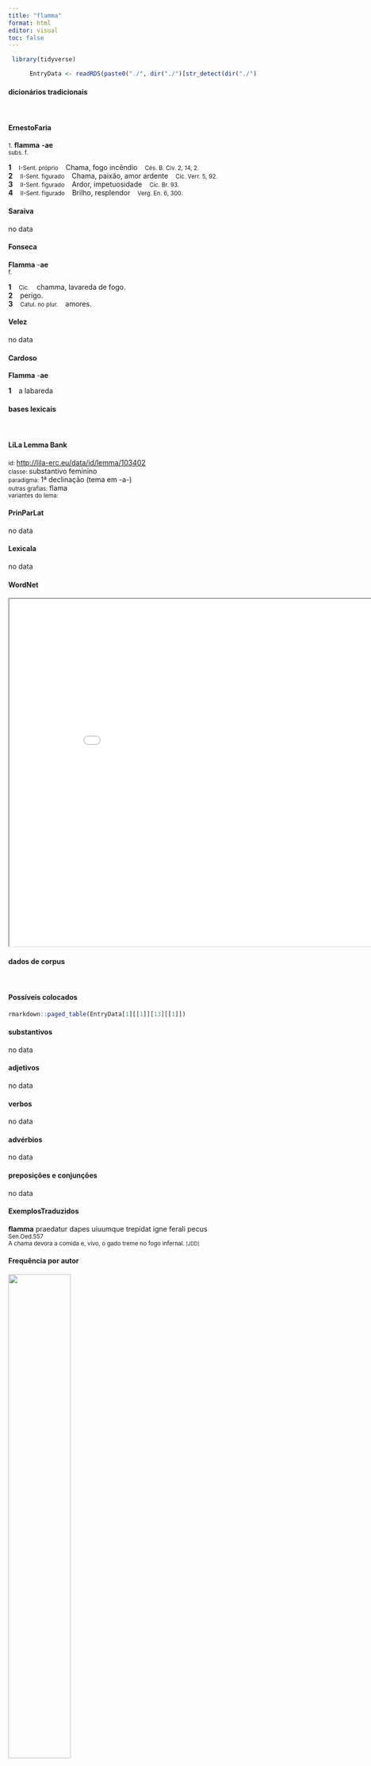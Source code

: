 ```yaml
---
title: "flamma"
format: html
editor: visual
toc: false
---
```



```r
 library(tidyverse) 

      EntryData <- readRDS(paste0("./", dir("./")[str_detect(dir("./"), "_xx102-108-97-109-109-97xx_.rds")]))

```


#### dicionários tradicionais

&emsp;




::: panel-tabset

#### ErnestoFaria

<small>1.</small> <b>flamma</b> <b>-ae</b> <br> <small>subs. f.</small> <br> <small></small>   <p> <b>1</b> &ensp; <small>I-Sent. próprio</small> &ensp; Chama, fogo incêndio &ensp; <small>Cés. B. Civ. 2, 14, 2.</small> <br> <b>2</b> &ensp; <small>II-Sent. figurado</small> &ensp; Chama, paixão, amor ardente &ensp; <small>Cíc. Verr. 5, 92.</small> <br> <b>3</b> &ensp; <small>II-Sent. figurado</small> &ensp; Ardor, impetuosidade &ensp; <small>Cíc. Br. 93.</small> <br> <b>4</b> &ensp; <small>II-Sent. figurado</small> &ensp; Brilho, resplendor &ensp; <small>Verg. En. 6, 300.</small> </p>




#### Saraiva

no data




#### Fonseca

<b>Flamma</b> -<b>ae</b> <br> <small>f.</small>   <p> <b>1</b> &ensp; <small>Cic.</small> &ensp; chamma, lavareda de fogo. <br> <b>2</b> &ensp; perigo. <br> <b>3</b> &ensp; <small>Catul. no plur.</small> &ensp; amores. </p>




#### Velez

no data




#### Cardoso

<b>Flamma</b> -<b>ae</b>   <p> <b>1</b> &ensp; a labareda </p>


:::



#### bases lexicais

&emsp;






::: panel-tabset

#### LiLa Lemma Bank

<small> id: </small> <a href=' http://lila-erc.eu/data/id/lemma/103402 ' target="_blank"> http://lila-erc.eu/data/id/lemma/103402 </a> <br>
<small> classe: </small> substantivo feminino   <br>
<small> paradigma: </small> 1ª declinação (tema em -a-) <br>
<small> outras grafias: </small> flama <br>
<small> variantes do lema: </small>  <br>





#### PrinParLat

no data




#### Lexicala

no data




#### WordNet

<iframe width='900' height='700' src='Media/Tree__xx102-108-97-109-109-97xx__sem_type_lexemes_pt.html'>

</iframe>


:::



#### dados de corpus

&emsp;




::: panel-tabset

#### Possíveis colocados

```r

rmarkdown::paged_table(EntryData[1][[1]][13][[1]])

```


#### substantivos

no data




#### adjetivos

no data




#### verbos

no data




#### advérbios

no data




#### preposições e conjunções

no data


:::



::: panel-tabset

#### ExemplosTraduzidos

<p> <b>flamma</b> praedatur dapes uiuumque trepidat igne ferali pecus <br> <small> Sen.Oed.557 <br> A chama devora a comida e, vivo, o gado treme no fogo infernal. <small> [JDD] </small> </small> </p>





#### Frequência por autor

![](./Media/barchart__xx102-108-97-109-109-97xx__lemma_BY_author_Frequencies.webp){width=50% fig-alt='This charts plots the frequency of lemma by author_Frequencies. The Vergilius subcorpus registers the highest normalized frequency, with the value of 15.44 and an absolute frequency of 8. The Ovidius subcorpus follows, with a normalized frequency of 5.15 and an absolute frequency of 3. the subcorpus with the least normalized frequency is Sallustius with the normalized value of 0 and an absolute freqeuncy of 0. here are all the values: subcorpus: Caesar ; normalized frequency: 1 ; absolute frequency: 0.377672029609487. subcorpus: Cicero ; normalized frequency: 13 ; absolute frequency: 0.809847748623259. subcorpus: Horatius ; normalized frequency: 4 ; absolute frequency: 3.55208240831187. subcorpus: Ovidius ; normalized frequency: 3 ; absolute frequency: 5.14756348661633. subcorpus: Phaedrus ; normalized frequency: 1 ; absolute frequency: 1.5181417944436. subcorpus: Sallustius ; normalized frequency: 0 ; absolute frequency: 0. subcorpus: Seneca ; normalized frequency: 15 ; absolute frequency: 2.79949982269834. subcorpus: Suetonius ; normalized frequency: 0 ; absolute frequency: 0. subcorpus: Tacitus ; normalized frequency: 0 ; absolute frequency: 0. subcorpus: Vergilius ; normalized frequency: 8 ; absolute frequency: 15.4440154440154. subcorpus: Hieronymus ; normalized frequency: 0 ; absolute frequency: 0'}




#### Frequência por gênero

![](./Media/barchart__xx102-108-97-109-109-97xx__lemma_BY_genre_Frequencies.webp){width=50% fig-alt='This charts plots the frequency of lemma by genre_Frequencies. The Poesia.épica subcorpus registers the highest normalized frequency, with the value of 15.44 and an absolute frequency of 8. The Poesia.trágica subcorpus follows, with a normalized frequency of 12.16 and an absolute frequency of 14. the subcorpus with the least normalized frequency is Prosa.ficcional with the normalized value of 0 and an absolute freqeuncy of 0. here are all the values: subcorpus: Prosa.histórica ; normalized frequency: 1 ; absolute frequency: 0.243433384454344. subcorpus: Prosa.filosófica ; normalized frequency: 2 ; absolute frequency: 0.329483863527784. subcorpus: Prosa.oratória ; normalized frequency: 11 ; absolute frequency: 1.05613856537978. subcorpus: Prosa.epistolográfica ; normalized frequency: 1 ; absolute frequency: 0.264977874347492. subcorpus: Poesia.lírica ; normalized frequency: 4 ; absolute frequency: 3.36502061075124. subcorpus: Poesia.didática ; normalized frequency: 4 ; absolute frequency: 3.39299346848757. subcorpus: Poesia.trágica ; normalized frequency: 14 ; absolute frequency: 12.1612230715775. subcorpus: Poesia.épica ; normalized frequency: 8 ; absolute frequency: 15.4440154440154. subcorpus: Prosa.ficcional ; normalized frequency: 0 ; absolute frequency: 0'}




#### Frequência por século

![](./Media/barchart__xx102-108-97-109-109-97xx__lemma_BY_period_Frequencies.webp){width=50% fig-alt='This charts plots the frequency of lemma by period_Frequencies. The I.d.C. subcorpus registers the highest normalized frequency, with the value of 2.91 and an absolute frequency of 19. The I.a.C. subcorpus follows, with a normalized frequency of 1.21 and an absolute frequency of 26. the subcorpus with the least normalized frequency is II.d.C. with the normalized value of 0 and an absolute freqeuncy of 0. here are all the values: subcorpus: I.a.C. ; normalized frequency: 26 ; absolute frequency: 1.21014661391669. subcorpus: I.d.C. ; normalized frequency: 19 ; absolute frequency: 2.90653204834022. subcorpus: II.d.C. ; normalized frequency: 0 ; absolute frequency: 0. subcorpus: IV.d.C. ; normalized frequency: 0 ; absolute frequency: 0'}


:::

